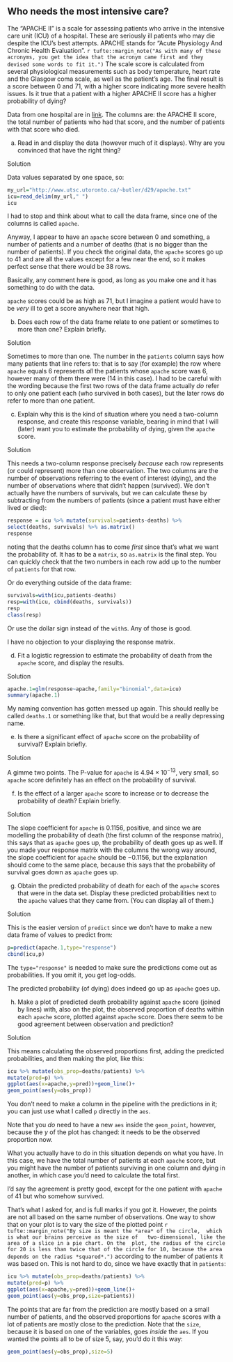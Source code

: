 ##  Who needs the most intensive care?


 The "APACHE II" is a scale for assessing patients who
arrive in the intensive care unit (ICU) of a hospital. These are seriously
ill patients who may die despite the ICU's best attempts. APACHE
stands for "Acute Physiology And Chronic Health Evaluation".
`r tufte::margin_note("As with many of these acronyms, you get the idea that the acronym came first and they devised some words to fit it.")`
The scale score is calculated from several physiological measurements
such as body temperature, heart rate and the Glasgow coma scale, as
well as the patient's age. The final result is a score between 0 and
71, with a higher score indicating more severe health issues. Is it
true that a patient with a higher APACHE II score has a higher
probability of dying?

Data from one hospital are in
[link](http://www.utsc.utoronto.ca/~butler/d29/apache.txt). The columns
are: the APACHE II score, the total number of patients who had that
score, and the number of patients with that score who died.



(a) Read in and display the data (however much of it
displays). Why are you convinced that have the right thing?

Solution


Data values separated by one space, so:
```r
my_url="http://www.utsc.utoronto.ca/~butler/d29/apache.txt"
icu=read_delim(my_url," ")
icu
```

     

I had to stop and think about what to call the data frame, since one
of the columns is called `apache`.

Anyway, I appear to have an `apache` score between 0 and something, a
number of patients and a number of deaths (that is no bigger than the
number of patients). If you check the original data, the `apache`
scores go up to 41 and are all the values except for a few near the
end, so it makes perfect sense that there would be 38 rows.

Basically, any comment here is good, as long as you make one and it
has something to do with the data.

`apache` scores could be as high as 71, but I imagine a patient would
have to be *very* ill to get a score anywhere near that high.


(b) Does each row of the data frame relate to one patient or
sometimes to more than one? Explain briefly.

Solution


Sometimes to more than one. The number in the `patients`
column says how many patients that line refers to: that is to say
(for example) the row where `apache` equals 6 represents
*all* the patients whose `apache` score was 6, however many
of them there were (14 in this case).
I had to be careful with the wording because the first two rows of
the data frame actually *do* refer to only one patient each
(who survived in both cases), but the later rows do refer to more
than one patient.


(c) Explain why this is the kind of situation where you need a
two-column response, and create this response variable, bearing in
mind that I will (later) want you to estimate the probability of
dying, given the `apache` score.

Solution


This needs a two-column response precisely *because* each row
represents (or could represent) more than one observation.
The two columns are the number of observations referring to the
event of interest (dying), and the number of observations where
that didn't happen (survived). We don't actually have the numbers
of survivals, but we can calculate these by subtracting from the
numbers of patients (since a patient must have either lived or
died): 
```r
response = icu %>% mutate(survivals=patients-deaths) %>%
select(deaths, survivals) %>% as.matrix()
response
```

     

noting that the deaths column has to come *first* since that's
what we want the probability of. It has to be a `matrix`, so
`as.matrix` is the final step. You can quickly check that the
two numbers in each row add up to the number of `patients` for
that row.

Or do everything outside of the data
frame: 

```r
survivals=with(icu,patients-deaths)
resp=with(icu, cbind(deaths, survivals))
resp
class(resp)
```

 

Or use the dollar sign instead of the `with`s. Any of those is
good. 

I have no objection to your displaying the response matrix.


(d) Fit a logistic regression to estimate the probability of
death from the `apache` score, and display the results.

Solution


```r
apache.1=glm(response~apache,family="binomial",data=icu)
summary(apache.1)
```



My naming convention has gotten messed up again. This should really be
called `deaths.1` or something like that, but that would be a
really depressing name.


(e) Is there a significant effect of `apache` score on the
probability of survival? Explain briefly.

Solution


A gimme two points. The P-value for `apache` is $4.94
\times 10^{-13}$, very small, so `apache` score definitely
has an effect on the probability of survival.


(f) Is the effect of a larger `apache` score to increase or to
decrease the probability of death? Explain briefly.

Solution


The slope coefficient for `apache` is 0.1156, positive, and
since we are modelling the probability of death (the first column
of the response matrix), this says that as `apache` goes
up, the probability of death goes up as well.
If you made your response matrix with the columns the wrong way
around, the slope coefficient for `apache` should be
$-0.1156$, but the explanation should come to the same place,
because this says that the probability of survival goes down as
`apache` goes up.


(g) Obtain the predicted probability of death for each of the
`apache` scores that were in the data set. Display these predicted
probabilities next to the `apache` values that they came
from. (You can display all of them.)

Solution


This is the easier version of `predict` since we don't have
to make a new data frame of values to predict from:
```r
p=predict(apache.1,type="response")
cbind(icu,p)
```

     

The `type="response"` is needed to make sure the predictions
come out as probabilities. If you omit it, you get log-odds.

The predicted probability (of dying) does indeed go up as
`apache` goes up.


(h) Make a plot of predicted death probability against
`apache` score (joined by lines) with, also on the plot, the
observed proportion of deaths within each `apache` score,
plotted against `apache` score. Does there seem to be good
agreement between observation and prediction?

Solution


This means calculating the observed proportions first, adding the
predicted probabilities, and then making the plot, like this:
```r
icu %>% mutate(obs_prop=deaths/patients) %>%
mutate(pred=p) %>%
ggplot(aes(x=apache,y=pred))+geom_line()+
geom_point(aes(y=obs_prop))
```

     

You don't need to make a column in the pipeline with the predictions
in it; you can just use what I called `p` directly in the
`aes`. 

Note that you *do* need to have a new `aes` inside the
`geom_point`, however, because the $y$ of the plot has
changed: it needs to be the observed proportion now.

What you actually have to do in this situation depends on what you
have. In this case, we have the total number of patients at each
`apache` score, but you might have the number of patients
surviving in one column and dying in another, in which case you'd need
to calculate the total first.

I'd say the agreement is pretty good, except for the one patient with
`apache` of 41 but who somehow survived.

That's what I asked for, and is full marks if you got it. However, the
points are not all based on the same number of observations. One way
to show that on your plot is to vary the size of the plotted
point
`r tufte::margin_note("By size is meant the *area* of the circle,  which is what our brains perceive as the size of   two-dimensional, like the area of a slice in a pie chart. On the  plot, the radius of the circle for 20 is less than twice that of the circle for 10, because the area depends on the radius *squared*.")`
according to the number of patients it was based on. This is not hard
to do, since we have exactly that in `patients`:

```r
icu %>% mutate(obs_prop=deaths/patients) %>%
mutate(pred=p) %>%
ggplot(aes(x=apache,y=pred))+geom_line()+
geom_point(aes(y=obs_prop,size=patients))
```

     
The points that are far from the prediction are mostly based on a
small number of patients, and the observed proportions for
`apache` scores with a lot of patients are mostly close to the
prediction. Note that the `size`, because it is based on one of
the variables, goes *inside* the `aes`. If you wanted the
points all to be of size 5, say, you'd do it this way:

```r
geom_point(aes(y=obs_prop),size=5)
```

 



